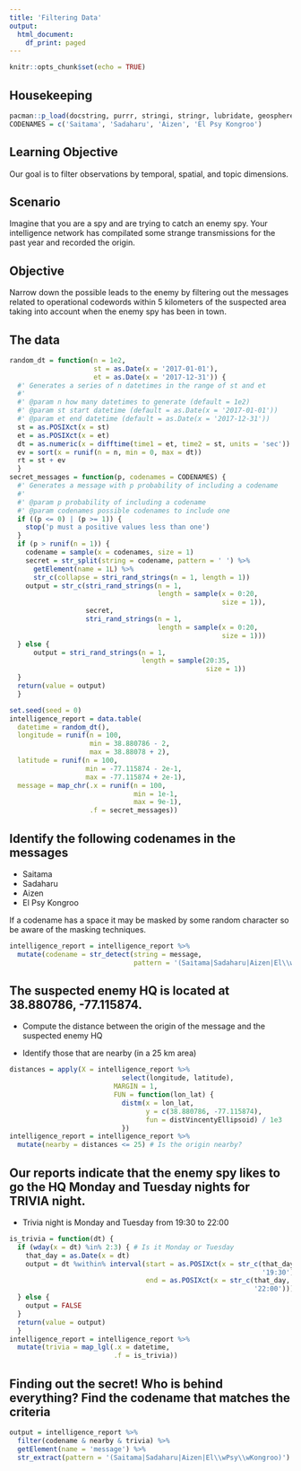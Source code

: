 ```yaml
---
title: 'Filtering Data'
output:
  html_document:
    df_print: paged
---
```


```r
knitr::opts_chunk$set(echo = TRUE)
```

## Housekeeping
```r
pacman::p_load(docstring, purrr, stringi, stringr, lubridate, geosphere, dplyr, data.table, dtplyr)
CODENAMES = c('Saitama', 'Sadaharu', 'Aizen', 'El Psy Kongroo')
```

## Learning Objective
Our goal is to filter observations by temporal, spatial, and topic dimensions.

## Scenario
Imagine that you are a spy and are trying to catch an enemy spy. Your intelligence network has compilated some strange transmissions for the past year and recorded the origin.

## Objective
Narrow down the possible leads to the enemy by filtering out the messages related to operational codewords within 5 kilometers of the suspected area taking into account when the enemy spy has been in town.

## The data

```r
random_dt = function(n = 1e2,
                     st = as.Date(x = '2017-01-01'),
                     et = as.Date(x = '2017-12-31')) {
  #' Generates a series of n datetimes in the range of st and et
  #' 
  #' @param n how many datetimes to generate (default = 1e2)
  #' @param st start datetime (default = as.Date(x = '2017-01-01'))
  #' @param et end datetime (default = as.Date(x = '2017-12-31'))
  st = as.POSIXct(x = st)
  et = as.POSIXct(x = et)
  dt = as.numeric(x = difftime(time1 = et, time2 = st, units = 'sec'))
  ev = sort(x = runif(n = n, min = 0, max = dt))
  rt = st + ev
  }
secret_messages = function(p, codenames = CODENAMES) {
  #' Generates a message with p probability of including a codename
  #' 
  #' @param p probability of including a codename
  #' @param codenames possible codenames to include one
  if ((p <= 0) | (p >= 1)) {
    stop('p must a positive values less than one')
  }
  if (p > runif(n = 1)) {
    codename = sample(x = codenames, size = 1)
    secret = str_split(string = codename, pattern = ' ') %>%
      getElement(name = 1L) %>%
      str_c(collapse = stri_rand_strings(n = 1, length = 1))
    output = str_c(stri_rand_strings(n = 1,
                                     length = sample(x = 0:20,
                                                     size = 1)),
                   secret,
                   stri_rand_strings(n = 1,
                                     length = sample(x = 0:20,
                                                     size = 1)))
  } else {
      output = stri_rand_strings(n = 1,
                                 length = sample(20:35,
                                                 size = 1))
  }
  return(value = output)
  }
```

```r
set.seed(seed = 0)
intelligence_report = data.table(
  datetime = random_dt(),
  longitude = runif(n = 100,
                    min = 38.880786 - 2,
                    max = 38.88078 + 2),
  latitude = runif(n = 100,
                   min = -77.115874 - 2e-1,
                   max = -77.115874 + 2e-1),
  message = map_chr(.x = runif(n = 100,
                               min = 1e-1,
                               max = 9e-1),
                    .f = secret_messages))
```

## Identify the following codenames in the messages

- Saitama
- Sadaharu
- Aizen
- El Psy Kongroo

If a codename has a space it may be masked by some random character so be aware of the masking techniques.

```r
intelligence_report = intelligence_report %>%
  mutate(codename = str_detect(string = message,
                               pattern = '(Saitama|Sadaharu|Aizen|El\\wPsy\\wKongroo)'))
```

## The suspected enemy HQ is located at 38.880786, -77.115874.

- Compute the distance between the origin of the message and the suspected enemy HQ

- Identify those that are nearby (in a 25 km area)

```r
distances = apply(X = intelligence_report %>%
                            select(longitude, latitude),
                          MARGIN = 1,
                          FUN = function(lon_lat) {
                            distm(x = lon_lat,
                                  y = c(38.880786, -77.115874),
                                  fun = distVincentyEllipsoid) / 1e3
                            })
intelligence_report = intelligence_report %>%
  mutate(nearby = distances <= 25) # Is the origin nearby?
```

## Our reports indicate that the enemy spy likes to go the HQ Monday and Tuesday nights for TRIVIA night.

- Trivia night is Monday and Tuesday from 19:30 to 22:00

```r
is_trivia = function(dt) {
  if (wday(x = dt) %in% 2:3) { # Is it Monday or Tuesday
    that_day = as.Date(x = dt)
    output = dt %within% interval(start = as.POSIXct(x = str_c(that_day,
                                                               '19:30')),
                                  end = as.POSIXct(x = str_c(that_day,
                                                             '22:00')))
  } else {
    output = FALSE
  }
  return(value = output)
  }
intelligence_report = intelligence_report %>%
  mutate(trivia = map_lgl(.x = datetime,
                          .f = is_trivia))
```

## Finding out the secret! Who is behind everything? Find the codename that matches the criteria

```r
output = intelligence_report %>%
  filter(codename & nearby & trivia) %>%
  getElement(name = 'message') %>%
  str_extract(pattern = '(Saitama|Sadaharu|Aizen|El\\wPsy\\wKongroo)')
```
